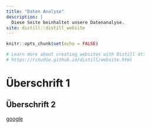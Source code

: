 ```yaml
---
title: "Daten Analyse"
description: |
  Diese Seite beinhaltet unsere Datenanalyse.
site: distill::distill_website
---
```


```r
knitr::opts_chunk$set(echo = FALSE)

# Learn more about creating websites with Distill at:
# https://rstudio.github.io/distill/website.html

```

# Überschrift 1

## Überschrift 2

[google](http://www.google.de)
